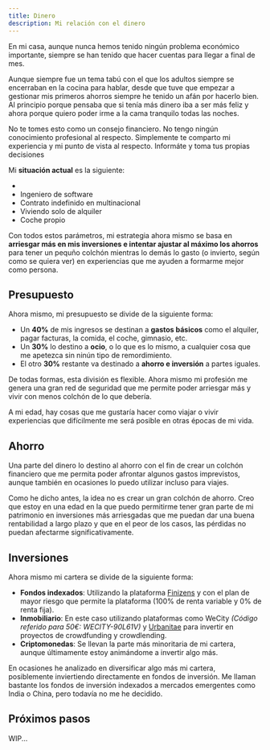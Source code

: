 ```yaml
---
title: Dinero
description: Mi relación con el dinero
---
```



En mi casa, aunque nunca hemos tenido ningún problema económico importante, siempre se han tenido que hacer cuentas para llegar a final de mes.

Aunque siempre fue un tema tabú con el que los adultos siempre se encerraban en la cocina para hablar, desde que tuve que empezar a gestionar mis primeros ahorros siempre he tenido un afán por hacerlo bien. Al principio porque pensaba que si tenía más dinero iba a ser más feliz y ahora porque quiero poder irme a la cama tranquilo todas las noches.

<Aside type="caution">
  No te tomes esto como un consejo financiero. No tengo ningún conocimiento profesional al respecto. Simplemente te comparto mi experiencia y mi punto de vista al respecto. Informáte y toma tus propias decisiones
</Aside>

Mi **situación actual** es la siguiente:

- <AgeCalculator />
- Ingeniero de software
- Contrato indefinido en multinacional
- Viviendo solo de alquiler
- Coche propio

Con todos estos parámetros, mi estrategia ahora mismo se basa en **arriesgar más en mis inversiones e intentar ajustar al máximo los ahorros** para tener un pequño colchón mientras lo demás lo gasto (o invierto, según como se quiera ver) en experiencias que me ayuden a formarme mejor como persona.

## Presupuesto

Ahora mismo, mi presupuesto se divide de la siguiente forma:

- Un **40%** de mis ingresos se destinan a **gastos básicos** como el alquiler, pagar facturas, la comida, el coche, gimnasio, etc.
- Un **30%** lo destino a **ocio**, o lo que es lo mismo, a cualquier cosa que me apetezca sin ninún tipo de remordimiento.
- El otro **30%** restante va destinado a **ahorro e inversión** a partes iguales.

<BudgetChart client:load />

De todas formas, esta división es flexible. Ahora mismo mi profesión me genera una gran red de seguridad que me permite poder arriesgar más y vivir con menos colchón de lo que debería.

A mi edad, hay cosas que me gustaría hacer como viajar o vivir experiencias que difícilmente me será posible en otras épocas de mi vida.

## Ahorro

Una parte del dinero lo destino al ahorro con el fin de crear un colchón financiero que me permita poder afrontar algunos gastos imprevistos, aunque también en ocasiones lo puedo utilizar incluso para viajes.

Como he dicho antes, la idea no es crear un gran colchón de ahorro. Creo que estoy en una edad en la que puedo permitirme tener gran parte de mi patrimonio en inversiones más arriesgadas que me puedan dar una buena rentabilidad a largo plazo y que en el peor de los casos, las pérdidas no puedan afectarme significativamente.

## Inversiones

Ahora mismo mi cartera se divide de la siguiente forma:

- **Fondos indexados**: Utilizando la plataforma [Finizens](https://app.finizens.com/inv/JUAN-39197) y con el plan de mayor riesgo que permite la plataforma (100% de renta variable y 0% de renta fija).
- **Inmobiliario**: En este caso utilizando plataformas como WeCity _(Código referido para 50€: WECITY-90L61V)_ y [Urbanitae](https://urbanitae.com/es/invitado?access=U102861) para invertir en proyectos de crowdfunding y crowdlending.
- **Criptomonedas**: Se llevan la parte más minoritaria de mi cartera, aunque últimamente estoy animándome a invertir algo más.

<InvestmentChart client:load />

En ocasiones he analizado en diversificar algo más mi cartera, posiblemente inviertiendo directamente en fondos de inversión. Me llaman bastante los fondos de inversión indexados a mercados emergentes como India o China, pero todavía no me he decidido.

## Próximos pasos

WIP...